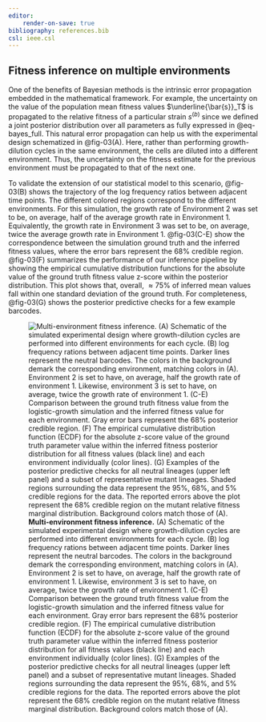 ```yaml
---
editor:
    render-on-save: true
bibliography: references.bib
csl: ieee.csl
---
```


## Fitness inference on multiple environments{#sec-multienv}

One of the benefits of Bayesian methods is the intrinsic error propagation
embedded in the mathematical framework. For example, the uncertainty on the
value of the population mean fitness values $\underline{\bar{s}}_T$ is
propagated to the relative fitness of a particular strain $s^{(b)}$ since we
defined a joint posterior distribution over all parameters as fully expressed in
@eq-bayes_full. This natural error propagation can help us with the experimental
design schematized in @fig-03(A). Here, rather than performing growth-dilution
cycles in the same environment, the cells are diluted into a different 
environment. Thus, the uncertainty on the fitness estimate for the previous
environment must be propagated to that of the next one.

To validate the extension of our statistical model to this scenario, @fig-03(B)
shows the trajectory of the log frequency ratios between adjacent time points.
The different colored regions correspond to the different environments. For this
simulation, the growth rate of Environment 2 was set to be, on average, half of
the average growth rate in Environment 1. Equivalently, the growth rate in
Environment 3 was set to be, on average, twice the average growth rate in
Environment 1. @fig-03(C-E) show the correspondence between the simulation
ground truth and the inferred fitness values, where the error bars represent the
68\% credible region. @fig-03(F) summarizes the performance of our inference
pipeline by showing the empirical cumulative distribution functions for the
absolute value of the ground truth fitness value z-score within the posterior
distribution. This plot shows that, overall, $\approx 75\%$ of inferred mean
values fall within one standard deviation of the ground truth. For completeness,
@fig-03(G) shows the posterior predictive checks for a few example barcodes.

![**Multi-environment fitness inference.** (A) Schematic of the simulated
experimental design where growth-dilution cycles are performed into different
environments for each cycle. (B) log frequency rations between adjacent time
points. Darker lines represent the neutral barcodes. The colors in the
background demark the corresponding environment, matching colors in (A).
Environment 2 is set to have, on average, half the growth rate of environment 1.
Likewise, environment 3 is set to have, on average, twice the growth rate of
environment 1. (C-E) Comparison between the ground truth fitness value from the
logistic-growth simulation and the inferred fitness value for each environment.
Gray error bars represent the 68\% posterior credible region. (F) The empirical
cumulative distribution function (ECDF) for the absolute z-score value of the
ground truth parameter value within the inferred fitness posterior distribution
for all fitness values (black line) and each environment individually (color
lines). (G) Examples of the posterior predictive checks for all neutral lineages
(upper left panel) and a subset of representative mutant lineages. Shaded
regions surrounding the data represent the 95\%, 68\%, and 5\% credible regions
for the data. The reported errors above the plot represent the 68\% credible
region on the mutant relative fitness marginal distribution. Background colors
match those of (A).](./figs/fig03){#fig-03}
  
